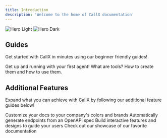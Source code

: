```yaml
---
title: Introduction
description: 'Welcome to the home of CallX documentation'
---
```


<img
  className="block dark:hidden"
  src="/images/hero-light.svg"
  alt="Hero Light"
/>
<img
  className="hidden dark:block"
  src="/images/hero-dark.svg"
  alt="Hero Dark"
/>

## Guides

Get started with CallX in minutes using our beginner friendly guides!

<CardGroup cols={2}>
  <Card
    title="Quickstart"
    icon="pen-to-square"
    href="/quickstart"
  >
    Get up and running with your first agent!
  </Card>
  <Card
    title="Tools"
    icon="screwdriver-wrench"
    href="/development"
  >
    What are tools? How to create them and how to use them.
  </Card>
</CardGroup>

## Additional Features

Expand what you can achieve with CallX by following our additional feature guides below!

<CardGroup cols={2}>
  <Card
    title="Webhooks"
    icon="webhook"
    href="https://mintlify.com/docs/settings/global"
  >
    Customize your docs to your company's colors and brands
  </Card>
  <Card
    title="Reference APIs"
    icon="code"
    href="https://mintlify.com/docs/api-playground/openapi"
  >
    Automatically generate endpoints from an OpenAPI spec
  </Card>
  <Card
    title="Add Components"
    icon="screwdriver-wrench"
    href="https://mintlify.com/docs/components/accordion"
  >
    Build interactive features and designs to guide your users
  </Card>
  <Card
    title="Get Inspiration"
    icon="stars"
    href="https://mintlify.com/customers"
  >
    Check out our showcase of our favorite documentation
  </Card>
</CardGroup>
